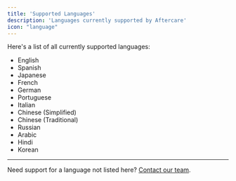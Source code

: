 ```yaml
---
title: 'Supported Languages'
description: 'Languages currently supported by Aftercare'
icon: "language"
---
```


Here's a list of all currently supported languages:

- English
- Spanish
- Japanese
- French
- German
- Portuguese
- Italian
- Chinese (Simplified)
- Chinese (Traditional)
- Russian
- Arabic
- Hindi
- Korean

---

Need support for a language not listed here? [Contact our team](mailto:anand@getaftercare.com).